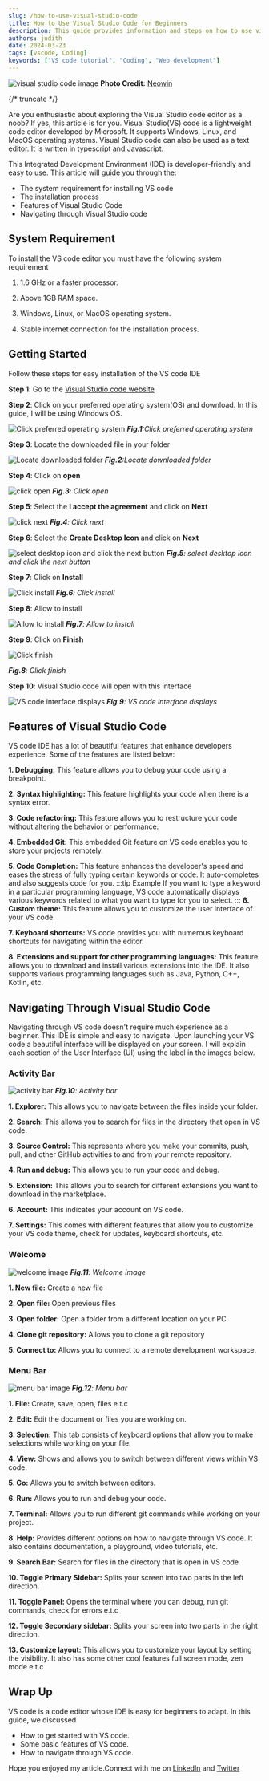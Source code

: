 ```yaml
---
slug: /how-to-use-visual-studio-code
title: How to Use Visual Studio Code for Beginners
description: This guide provides information and steps on how to use visual studio code for beginners, its features and navigating through it
authors: judith
date: 2024-03-23
tags: [vscode, Coding]
keywords: ["VS code tutorial", "Coding", "Web development"]
---
```


![visual studio code image](./img/neowin.jpg)
**Photo Credit:** [Neowin](https://www.neowin.net/news/microsoft-releases-developer-news-extension-for-visual-studio-after-complaints-from-users/)

{/* truncate */}

Are you enthusiastic about exploring the Visual Studio code editor as a noob? If yes, this article is for you.
Visual Studio(VS) code is a lightweight code editor developed by Microsoft. It supports Windows, Linux, and MacOS operating systems.
Visual Studio code can also be used as a text editor. It is written in typescript and Javascript.

This Integrated Development Environment (IDE) is developer-friendly and easy to use. This article will guide you through the:

- The system requirement for installing VS code
- The installation process
- Features of Visual Studio Code
- Navigating through Visual Studio code

## System Requirement

To install the VS code editor you must have the following system requirement

1. 1.6 GHz or a faster processor.

2. Above 1GB RAM space.

3. Windows, Linux, or MacOS operating system.

4. Stable internet connection for the installation process.

## Getting Started
Follow these steps for easy installation of the VS code IDE

**Step 1**: Go to the [Visual Studio code website](https://code.visualstudio.com/download)

**Step 2**: Click on your preferred operating system(OS) and download. In this guide, I will be using Windows OS.

![Click preferred operating system](./img/vscode.png)
_**Fig.1**:Click preferred operating system_


**Step 3**: Locate the downloaded file in your folder

![Locate downloaded folder](./img/download-folder.png)
_**Fig.2**:Locate downloaded folder_ 

**Step 4**: Click on **open**

![click open](./img/click-open.png)
_**Fig.3**: Click open_

**Step 5**: Select the **I accept the agreement** and click on **Next**

![click next](./img/click-next.png)
_**Fig.4**: Click next_

**Step 6**: Select the **Create Desktop Icon** and click on **Next**

![select desktop icon and click the next button](./img/desktop-icon.png)
_**Fig.5**: select desktop icon and click the next button_

**Step 7**: Click on **Install**

![Click install](./img/click-install.png)
_**Fig.6**: Click install_

**Step 8**: Allow to install

![Allow to install](./img/allow-install.png)
_**Fig.7**: Allow to install_

**Step 9**: Click on **Finish**

![Click finish](./img/finish.png)

_**Fig.8**: Click finish_

**Step 10**: Visual Studio code will open with this interface  

![VS code interface displays](./img/VsCode-interface.png)
_**Fig.9**: VS code interface displays_

## Features of Visual Studio Code

VS code IDE has a lot of beautiful features that enhance developers experience. Some of the features are listed below:

**1. Debugging:** This feature allows you to debug your code using a breakpoint.

**2. Syntax highlighting:** This feature highlights your code when there is a syntax error.

**3. Code refactoring:** This feature allows you to restructure your code without altering the behavior or performance. 

**4. Embedded Git:** This embedded Git feature on VS code enables you to store your projects remotely.

**5. Code Completion:** This feature enhances the developer's speed and eases the stress of fully typing certain keywords or code. It auto-completes and also suggests code for you. 
:::tip Example
If you want to type a keyword   in a particular programming language, VS code automatically displays various keywords related to what you want to type for you to select.
:::
**6. Custom theme:** This feature allows you to customize the user interface of your VS code.

**7. Keyboard shortcuts:** VS code provides you with numerous keyboard shortcuts for navigating within the editor.

**8. Extensions and support for other programming languages:** This feature allows you to download and install various extensions into the IDE. It also supports various programming languages such as Java, Python, C++, Kotlin, etc.


## Navigating Through Visual Studio Code

Navigating through VS code doesn't require much experience as a beginner. This IDE is simple and easy to navigate. Upon launching your VS code a beautiful interface will be displayed on your screen.
I will explain each section of the User Interface (UI) using the label in the images below.

### Activity Bar

![activity bar](./img/annotely_image.png)
_**Fig.10**: Activity bar_

**1. Explorer:** This allows you to navigate between the files inside your folder.

**2. Search:** This allows you to search for files in the directory that open in VS code.

**3. Source Control:** This represents where you make your commits, push, pull, and other GitHub activities to and from your remote repository.

**4. Run and debug:** This allows you to run your code and debug.

**5. Extension:** This allows you to search for different extensions you want to download in the marketplace.

**6. Account:** This indicates your account on VS code.

**7. Settings:** This comes with different features that allow you to customize your VS code theme, check for updates, keyboard shortcuts, etc.


### Welcome

![welcome image](./img/welcome.png)
_**Fig.11**: Welcome image_

**1. New file:** Create a new file

**2. Open file:** Open previous files

**3. Open folder:** Open a folder from a different location on your PC.

**4. Clone git repository:** Allows you to clone a git repository

**5. Connect to:** Allows you to connect to a remote development workspace.

### Menu Bar

![menu bar image](./img/menubar.png)
_**Fig.12**: Menu bar_

**1. File:** Create, save, open, files e.t.c

**2. Edit:** Edit the document or files you are working on.

**3. Selection:** This tab consists of keyboard options that allow you to make selections while working on your file.

**4. View:** Shows and allows you to switch between different views within VS code.

**5. Go:** Allows you to switch between editors.

**6. Run:** Allows you to run and debug your code.

**7. Terminal:** Allows you to run different git commands while working on your project.

**8. Help:** Provides different options on how to navigate through VS code. It also contains documentation, a playground, video tutorials, etc.

**9. Search Bar:** Search for files in the directory that is open in VS code

**10. Toggle Primary Sidebar:** Splits your screen into two parts in the left direction.

**11. Toggle Panel:** Opens the terminal where you can debug, run git commands, check for errors e.t.c

**12. Toggle Secondary sidebar:** Splits your screen into two parts in the right direction.


**13. Customize layout:** This allows you to customize your layout by setting the visibility. It also has some other cool features full screen mode, zen mode e.t.c

## Wrap Up

VS code is a code editor whose IDE is easy for beginners to adapt. In this guide, we discussed

- How to get started with VS code.
- Some basic features of VS code.
- How to navigate through VS code.

Hope you enjoyed my article.Connect with me on [Linkedln](https://www.linkedin.com/in/etugbo-judith-984545236) and [Twitter](https://x.com/judith_etugbo?t=eqQWuj8uDTQMtF5L1UPOVA&s=09)
